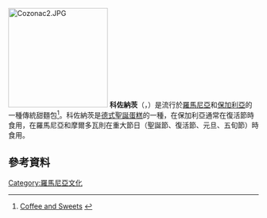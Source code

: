 {{expand|time=2015-12-16T09:28:39+00:00}}
[[File:Cozonac2.JPG|200px]]
'''科佐納茨'''（{{lang-ro|Cozonac}}，{{lang-bg|козунак}}）是流行於[[羅馬尼亞|羅馬尼亞]]和[[保加利亞|保加利亞]]的一種傳統甜麵包<ref>[http://www.cafeeurope.at/coffee-sweets/ Coffee and Sweets] {{webarchive|url=https://web.archive.org/web/20140207073611/http://www.cafeeurope.at/coffee-sweets/ |date=2014-02-07 }}</ref>。科佐納茨是[[德式聖誕蛋糕|德式聖誕蛋糕]]的一種，在保加利亞通常在復活節時食用，在羅馬尼亞和摩爾多瓦則在重大節日（聖誕節、復活節、元旦、五旬節）時食用。
==參考資料==
{{Reflist}}
[[Category:羅馬尼亞文化|Category:羅馬尼亞文化]]